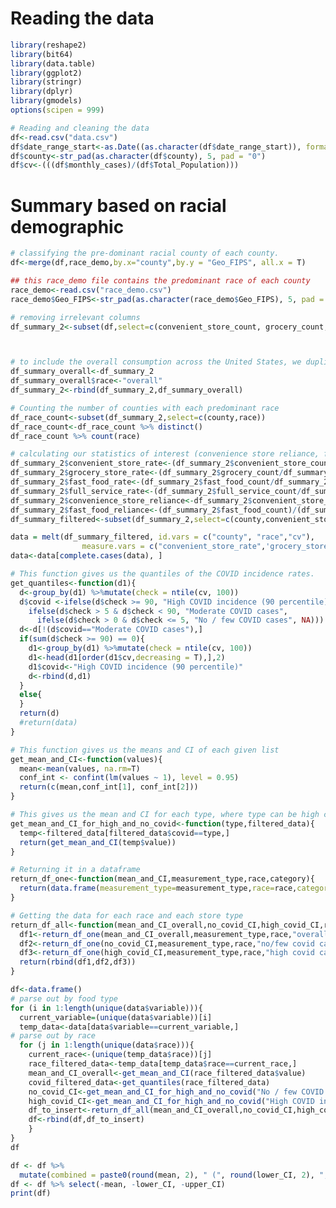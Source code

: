 # Reading the data

```r
library(reshape2)
library(bit64)
library(data.table)
library(ggplot2)
library(stringr)
library(dplyr)
library(gmodels)
options(scipen = 999)

# Reading and cleaning the data
df<-read.csv("data.csv")
df$date_range_start<-as.Date((as.character(df$date_range_start)), format='%Y-%m-%d')
df$county<-str_pad(as.character(df$county), 5, pad = "0")
df$cv<-(((df$monthly_cases)/(df$Total_Population)))
```

# Summary based on racial demographic

```r
# classifying the pre-dominant racial county of each county. 
df<-merge(df,race_demo,by.x="county",by.y = "Geo_FIPS", all.x = T) 

## this race_demo file contains the predominant race of each county
race_demo<-read.csv("race_demo.csv")
race_demo$Geo_FIPS<-str_pad(as.character(race_demo$Geo_FIPS), 5, pad = "0")

# removing irrelevant columns
df_summary_2<-subset(df,select=c(convenient_store_count, grocery_count,fast_food_count,full_service_count,county,Total_Population,cv,percent_black,percent_hispanic, percent_native,percent_asian,race))



# to include the overall consumption across the United States, we duplicate the counties and consider the race 'overall'
df_summary_overall<-df_summary_2
df_summary_overall$race<-"overall"
df_summary_2<-rbind(df_summary_2,df_summary_overall)

# Counting the number of counties with each predominant race
df_race_count<-subset(df_summary_2,select=c(county,race))
df_race_count<-df_race_count %>% distinct()
df_race_count %>% count(race)

```


```r
# calculating our statistics of interest (convenience store reliance, fast food reliance, and consumption rates of convenience stores, fast food, gorcery store, and full service restaurants)
df_summary_2$convenient_store_rate<-(df_summary_2$convenient_store_count/df_summary_2$Total_Population)*1000
df_summary_2$grocery_store_rate<-(df_summary_2$grocery_count/df_summary_2$Total_Population)*1000
df_summary_2$fast_food_rate<-(df_summary_2$fast_food_count/df_summary_2$Total_Population)*1000
df_summary_2$full_service_rate<-(df_summary_2$full_service_count/df_summary_2$Total_Population)*1000
df_summary_2$convenience_store_reliance<-df_summary_2$convenient_store_count/(df_summary_2$grocery_count+df_summary_2$convenient_store_count)
df_summary_2$fast_food_reliance<-(df_summary_2$fast_food_count)/(df_summary_2$fast_food_count+df_summary_2$full_service_count)
df_summary_filtered<-subset(df_summary_2,select=c(county,convenient_store_rate,grocery_store_rate,fast_food_rate,full_service_rate,convenience_store_reliance,fast_food_reliance,race,cv))

data = melt(df_summary_filtered, id.vars = c("county", "race","cv"),
                measure.vars = c("convenient_store_rate",'grocery_store_rate','fast_food_rate','full_service_rate','convenience_store_reliance','fast_food_reliance'))
data<-data[complete.cases(data), ]
```





```r
# This function gives us the quantiles of the COVID incidence rates. 
get_quantiles<-function(d1){
  d<-group_by(d1) %>%mutate(check = ntile(cv, 100))
  d$covid <-ifelse(d$check >= 90, "High COVID incidence (90 percentile)", # classifying COVID into high, moderate and no/few incidence rates based on quantiles, to be used later for our interaction plots. 
    ifelse(d$check > 5 & d$check < 90, "Moderate COVID cases",
      ifelse(d$check > 0 & d$check <= 5, "No / few COVID cases", NA)))
  d<-d[!(d$covid=="Moderate COVID cases"),]
  if(sum(d$check >= 90) == 0){
    d1<-group_by(d1) %>%mutate(check = ntile(cv, 100))
    d1<-head(d1[order(d1$cv,decreasing = T),],2)
    d1$covid<-"High COVID incidence (90 percentile)"
    d<-rbind(d,d1)
  }
  else{
  }
  return(d)
  #return(data)
}

# This function gives us the means and CI of each given list 
get_mean_and_CI<-function(values){
  mean<-mean(values, na.rm=T)
  conf_int <- confint(lm(values ~ 1), level = 0.95)
  return(c(mean,conf_int[1], conf_int[2]))
}

# This gives us the mean and CI for each type, where type can be high covid incidence rate, low covid incidence rates, or overall. 
get_mean_and_CI_for_high_and_no_covid<-function(type,filtered_data){
  temp<-filtered_data[filtered_data$covid==type,]
  return(get_mean_and_CI(temp$value))
}

# Returning it in a dataframe 
return_df_one<-function(mean_and_CI,measurement_type,race,category){
  return(data.frame(measurement_type=measurement_type,race=race,category=category,mean=mean_and_CI[1],lower_CI=mean_and_CI[2],upper_CI=mean_and_CI[3]))
}

# Getting the data for each race and each store type
return_df_all<-function(mean_and_CI_overall,no_covid_CI,high_covid_CI,race,measurement_type){
  df1<-return_df_one(mean_and_CI_overall,measurement_type,race,"overall")
  df2<-return_df_one(no_covid_CI,measurement_type,race,"no/few covid cases")
  df3<-return_df_one(high_covid_CI,measurement_type,race,"high covid cases")
  return(rbind(df1,df2,df3))
}

df<-data.frame()
# parse out by food type
for (i in 1:length(unique(data$variable))){
  current_variable=(unique(data$variable))[i]
  temp_data<-data[data$variable==current_variable,]
# parse out by race
  for (j in 1:length(unique(data$race))){
    current_race<-(unique(temp_data$race))[j]
    race_filtered_data<-temp_data[temp_data$race==current_race,]
    mean_and_CI_overall<-get_mean_and_CI(race_filtered_data$value)
    covid_filtered_data<-get_quantiles(race_filtered_data)
    no_covid_CI<-get_mean_and_CI_for_high_and_no_covid("No / few COVID cases",covid_filtered_data)
    high_covid_CI<-get_mean_and_CI_for_high_and_no_covid("High COVID incidence (90 percentile)",covid_filtered_data)
    df_to_insert<-return_df_all(mean_and_CI_overall,no_covid_CI,high_covid_CI,current_race,current_variable)
    df<-rbind(df,df_to_insert)
    }
}
df
```

```r
df <- df %>% 
  mutate(combined = paste0(round(mean, 2), " (", round(lower_CI, 2), ", ", round(upper_CI, 2), ")"))
df <- df %>% select(-mean, -lower_CI, -upper_CI)
print(df)
```


